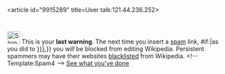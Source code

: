 <article id="9915289" title=User talk:121.44.236.252>
	<talkpage id="9915289" title="User talk:121.44.236.252">
[[Image:Stop hand.svg|30px|left]] This is your '''last warning'''. The next time you insert a [[Wikipedia:Spam|spam]] link,  {{{{{subst|}}}#if:{{{1|}}}|as you did to [[:{{{1|}}}]],}} you ''will'' be blocked from editing Wikipedia. Persistent spammers may have their websites [[meta:Talk:Spam blacklist|blacklisted]] from Wikipedia. &lt;!-- Template:Spam4 --&gt;
[[User:SpamAssasin/Voyages|See what you've done]]
	</talkpage>
</article>